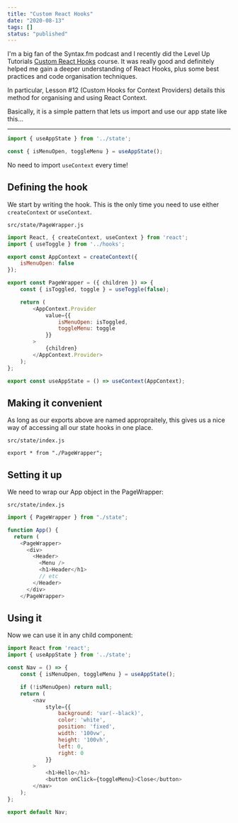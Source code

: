 ```yaml
---
title: "Custom React Hooks"
date: "2020-08-13"
tags: []
status: "published"
---
```


I'm a big fan of the Syntax.fm podcast and I recently did the Level Up Tutorials [Custom React Hooks](https://www.leveluptutorials.com/tutorials/custom-react-hooks) course.
It was really good and definitely helped me gain a deeper understanding of React Hooks, plus some best practices and code organisation techniques.

In particular, Lesson #12 (Custom Hooks for Context Providers) details this method for organising and using React Context.

Basically, it is a simple pattern that lets us import and use our app state like this...


---

```javascript
import { useAppState } from '../state';

const { isMenuOpen, toggleMenu } = useAppState();
```

No need to import `useContext` every time!

## Defining the hook

We start by writing the hook.
This is the only time you need to use either `createContext` or `useContext`.

`src/state/PageWrapper.js`

```javascript
import React, { createContext, useContext } from 'react';
import { useToggle } from '../hooks';

export const AppContext = createContext({
    isMenuOpen: false
});

export const PageWrapper = ({ children }) => {
    const { isToggled, toggle } = useToggle(false);

    return (
        <AppContext.Provider
            value={{
                isMenuOpen: isToggled,
                toggleMenu: toggle
            }}
        >
            {children}
        </AppContext.Provider>
    );
};

export const useAppState = () => useContext(AppContext);
```

## Making it convenient

As long as our exports above are named appropraitely, this gives us a nice way of accessing all our state hooks in one place.

`src/state/index.js`

```
export * from "./PageWrapper";
```

## Setting it up

We need to wrap our App object in the PageWrapper:

`src/state/index.js`

```javascript
import { PageWrapper } from "./state";

function App() {
  return (
    <PageWrapper>
      <div>
        <Header>
          <Menu />
          <h1>Header</h1>
          // etc
        </Header>
      </div>
    </PageWrapper>
```

## Using it

Now we can use it in any child component:

```javascript
import React from 'react';
import { useAppState } from '../state';

const Nav = () => {
    const { isMenuOpen, toggleMenu } = useAppState();

    if (!isMenuOpen) return null;
    return (
        <nav
            style={{
                background: 'var(--black)',
                color: 'white',
                position: 'fixed',
                width: '100vw',
                height: '100vh',
                left: 0,
                right: 0
            }}
        >
            <h1>Hello</h1>
            <button onClick={toggleMenu}>Close</button>
        </nav>
    );
};

export default Nav;
```

